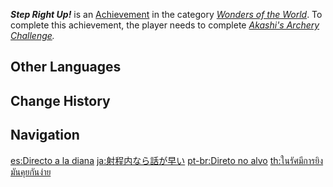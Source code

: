 {{Achievement Infobox
|id           = 81196
|order id     = 1182
|category     = Wonders of the World
|description  = Complete the archery challenge.
|requirements = Complete ''[[Akashi's Archery Challenge]].''
|primogems    = 5
|tracking     = 
|hidden       = 1
|topic        = 
|type         = Exploration
}}
'''''Step Right Up!''''' is an [[Achievement]] in the category ''[[Wonders of the World]]''. To complete this achievement, the player needs to complete ''[[Akashi's Archery Challenge]].''
<!--
==Trivia==

==Video Guides==
{{EVT
|video1   = 
|caption1 = 
}}
-->
==Other Languages==
{{Other Languages
|en      = Step Right Up!
|zhs     = 射程之内好说话
|zhs_rm  = Shèchéng zhī Nèi Hǎo Shuōhuà
|zht     = 射程之內好說話
|zht_rm  = Shèchéng zhī Nèi Hǎo Shuōhuà
|zh_tl   = It Is Easier to Talk Within the Weapon's Range
|ja      = 射程内なら話が早い
|ja_rm   = Shatei-nai nara Hanashi ga Hayai
|ja_tl   = If It's in Range, It's No Problem
|ko      = 사정거리 안에선 소통이 쉽다
|ko_rm   = Sajeonggeori Aneseon Sotong-i Swiptta
|ko_tl   = It Is Easy to Talk Within the Shooting Range
|es      = Directo a la diana
|es_tl   = Straight to the Target
|fr      = Droit dans la pomme !
|fr_tl   = Right in the apple!
|fr_note = This is a reference to the myth of {{w|William Tell}}, an archer who was able to shoot an apple off his son's head.
|ru      = Прямо в яблочко!
|ru_tl   = Right in the Apple!
|th      = ในรัศมีการยิงมันคุยกันง่าย
|th_rm   = 
|th_tl   = 
|vi      = Trong Tầm Bắn Thì Dễ Thôi
|vi_tl   = 
|de      = Die Wahrheit liegt in Reichweite des Bogens
|de_tl   = The Truth Lies Within the Reach of the Bow
|id      = Silakan Maju Kalau Berani!
|id_tl   = Go Forward If You Dare!
|pt      = Direto no alvo
|pt_tl   = 
|tr      = Hünerlerini Görelim!
|tr_tl   = Let's See Your Skills!
|it      = Occhio di falco
|it_tl   = Hawk eye
}}

==Change History==
{{Change History|2.4}}
<!--
==References==
{{Reflist}}
-->
==Navigation==
{{Achievement Navbox|Wonders of the World|Exploration}}

[[es:Directo a la diana]]
[[ja:射程内なら話が早い]]
[[pt-br:Direto no alvo]]
[[th:ในรัศมีการยิงมันคุยกันง่าย]]